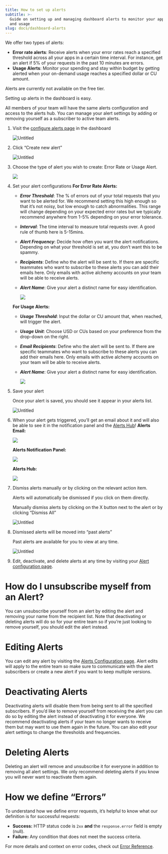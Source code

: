 ```yaml
---
title: How to set up alerts
subtitle: >-
  Guide on setting up and managing dashboard alerts to monitor your app behavior
  and usage
slug: docs/dashboard-alerts
---
```



We offer two types of alerts:

* **Error rate alerts**: Receive alerts when your error rates reach a specified threshold across all your apps in a certain time interval. For instance, get an alert if 5% of your requests in the past 10 minutes are errors.
* **Usage Alerts**: Monitor your spending and stay within budget by getting alerted when your on-demand usage reaches a specified dollar or CU amount.

<Info>
  Alerts are currently not available on the free tier.
</Info>


Setting up alerts in the dashboard is easy.

<Info>
  All members of your team will have the same alerts configuration and access to the alerts hub. You can manage your alert settings by adding or removing yourself as a subscriber to active team alerts.
</Info>

1. Visit the [configure alerts page](https://dashboard.alchemy.com/settings/alerts) in the dashboard

   ![Untitled](/images/63d5b06-alerts-config.png)

2. Click “Create new alert”

   ![Untitled](/images/15f783a-create-alert.png)

3. Choose the type of alert you wish to create: Error Rate or Usage Alert.

   ![](/images/8ebc761-image.png)

4. Set your alert configurations **For Error Rate Alerts:**

   * ***Error Threshold***: The % of errors out of your total requests that you want to be alerted for. We recommend setting this high enough so that it’s not noisy, but low enough to catch abnormalities. This range will change depending on your expected error rates but we typically recommend anywhere from 1-5% depending on your error tolerance.

   * ***Interval***: The time interval to measure total requests over. A good rule of thumb here is 5-15mins.

   * ***Alert Frequency***: Decide how often you want the alert notifications. Depending on what your threshold is set at, you don’t want this to be spammy.

   * ***Recipients***: Define who the alert will be sent to. If there are specific teammates who want to subscribe to these alerts you can add their emails here. Only emails with active alchemy accounts on your team will be able to receive alerts.

   * ***Alert Name***: Give your alert a distinct name for easy identification.

     ![](/images/2e1b46c-image.png)

   **For Usage Alerts:**

   * ***Usage Threshold***: Input the dollar or CU amount that, when reached, will trigger the alert.

   * ***Usage Unit***: Choose USD or CUs based on your preference from the drop-down on the right.

   * ***Email Recipients***: Define who the alert will be sent to. If there are specific teammates who want to subscribe to these alerts you can add their emails here. Only emails with active alchemy accounts on your team will be able to receive alerts.

   * ***Alert Name***: Give your alert a distinct name for easy identification.

     ![](/images/92b63dd-image.png)

5. Save your alert

   Once your alert is saved, you should see it appear in your alerts list.

   ![Untitled](/images/863a4d7-save.png)

6. When your alert gets triggered, you’ll get an email about it and will also be able to see it in the notification panel and the [Alerts Hub](https://dashboard.alchemy.com/alerts)! **Alerts Email:**

   ![](/images/4578710-2d46d6c-image.png)

   **Alerts Notification Panel:**

   ![](/images/9bb3446-3929ca0-hub.png)

   **Alerts Hub:**

   ![](/images/e61be06-5ba0e01-image.png)

7. Dismiss alerts manually or by clicking on the relevant action item.

   Alerts will automatically be dismissed if you click on them directly.

   Manually dismiss alerts by clicking on the X button next to the alert or by clicking “Dismiss All”

   ![Untitled](/images/3898c1d-dismiss.png)

8. Dismissed alerts will be moved into “past alerts”

   Past alerts are available for you to view at any time.

   ![Untitled](/images/00effc0-past.png)

9. Edit, deactivate, and delete alerts at any time by visiting your [Alert configuration page](https://dashboard.alchemy.com/settings/alerts).

# How do I unsubscribe myself from an Alert?

You can unsubscribe yourself from an alert by editing the alert and removing your name from the recipient list. Note that deactivating or deleting alerts will do so for your entire team so if you’re just looking to remove yourself, you should edit the alert instead.

# Editing Alerts

You can edit any alert by visiting the [Alerts Configuration page](https://dashboard.alchemy.com/settings/alerts). Alert edits will apply to the entire team so make sure to communicate with the alert subscribers or create a new alert if you want to keep multiple versions.

# Deactivating Alerts

Deactivating alerts will disable them from being sent to all the specified subscribers. If you’d like to remove yourself from receiving the alert you can do so by editing the alert instead of deactivating it for everyone. We recommend deactivating alerts if your team no longer wants to receive them but may want to use them again in the future. You can also edit your alert settings to change the thresholds and frequencies.

# Deleting Alerts

Deleting an alert will remove and unsubscribe it for everyone in addition to removing all alert settings. We only recommend deleting alerts if you know you will never want to reactivate them again.

# How we define “Errors”

To understand how we define error requests, it’s helpful to know what our definition is for successful requests:

* **Success:** HTTP status code is `2xx` **and** the `response.error` field is empty (null).
* **Failure:** Any condition that does not meet the success criteria.

For more details and context on error codes, check out [Error Reference](/reference/error-reference).
